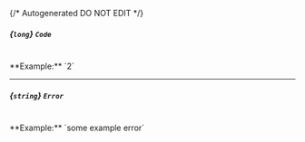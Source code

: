 {/* Autogenerated DO NOT EDIT  */}
##### *{`long`}* `Code`
<br/>
**Example:** `2`

---
##### *{`string`}* `Error`
<br/>
**Example:** `some example error`

